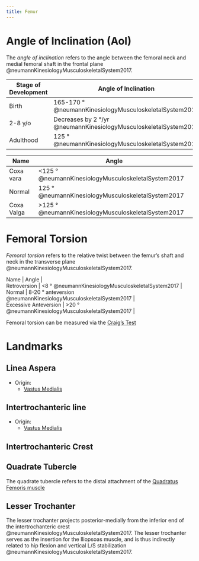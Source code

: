 ```yaml
---
title: Femur
---
```



# Angle of Inclination (AoI) {#angle-of-inclination}

The *angle of inclination* refers to the angle between the femoral neck and medial femoral shaft in the frontal plane @neumannKinesiologyMusculoskeletalSystem2017.


| Stage of Development | Angle of Inclination |
|-|-|
| Birth | 165-170 &deg; @neumannKinesiologyMusculoskeletalSystem2017 |
|2-8 y/o | Decreases by 2 &deg;/yr @neumannKinesiologyMusculoskeletalSystem2017 |
|Adulthood | 125 &deg; @neumannKinesiologyMusculoskeletalSystem2017 |

| Name | Angle |
|-|-|
| Coxa vara | <125 &deg; @neumannKinesiologyMusculoskeletalSystem2017 |
| Normal | 125 &deg; @neumannKinesiologyMusculoskeletalSystem2017 |
| Coxa Valga | >125 &deg; @neumannKinesiologyMusculoskeletalSystem2017 |



# Femoral Torsion

*Femoral torsion* refers to the relative twist between the femur's shaft and neck in the transverse plane @neumannKinesiologyMusculoskeletalSystem2017.


| Name | Angle |
| Retroversion | <8 &deg; @neumannKinesiologyMusculoskeletalSystem2017 |
| Normal | 8-20 &deg; anteversion @neumannKinesiologyMusculoskeletalSystem2017 |
| Excessive Anteversion | >20 &deg; @neumannKinesiologyMusculoskeletalSystem2017 |

Femoral torsion can be measured via the [Craig's Test]({{< var ref-craigs-test.path >}})


# Landmarks


## Linea Aspera {#linea-aspera}

- Origin:
    - [Vastus Medialis]({{< var ref-vastus-medialis.path >}})

## Intertrochanteric line {#intertrochanteric-line}

- Origin:
    - [Vastus Medialis]({{< var ref-vastus-medialis.path >}})


## Intertrochanteric Crest {#intertrochanteric-crest}


## Quadrate Tubercle

The quadrate tubercle refers to the distal attachment of the [Quadratus Femoris muscle]({{< var ref-quadratus-femoris.path >}})

## Lesser Trochanter {#lesser-trochanter}

The lesser trochanter projects posterior-medially from the inferior end of the intertrochanteric crest @neumannKinesiologyMusculoskeletalSystem2017.
The lesser trochanter serves as the insertion for the Iliopsoas muscle, and is thus indirectly related to hip flexion and vertical L/S stabilization @neumannKinesiologyMusculoskeletalSystem2017.


